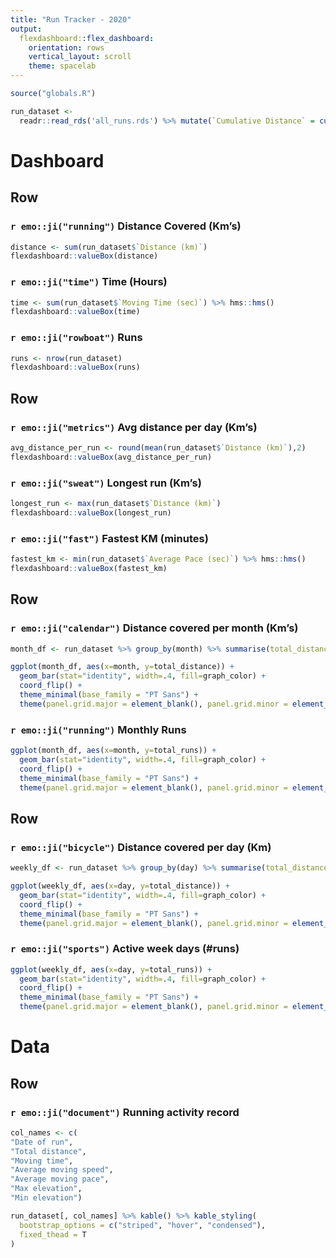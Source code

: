 ```yaml
---
title: "Run Tracker - 2020"
output: 
  flexdashboard::flex_dashboard:
    orientation: rows
    vertical_layout: scroll
    theme: spacelab
---
```

    
```r
source("globals.R")

run_dataset <-
  readr::read_rds('all_runs.rds') %>% mutate(`Cumulative Distance` = cumsum(`Distance (km)`),month = month(`Date of run`,label = TRUE, abbr = TRUE), day = wday(`Date of run`,label = TRUE, abbr = TRUE,week_start = 1))
```

Dashboard {data-orientation=rows, data-icon="fa-chart-bar"}
===================================== 
    
Row
-------------------------------------
    
### `r emo::ji("running")` Distance Covered (Km's)

```r
distance <- sum(run_dataset$`Distance (km)`)
flexdashboard::valueBox(distance)
```

### `r emo::ji("time")` Time (Hours)

```r
time <- sum(run_dataset$`Moving Time (sec)`) %>% hms::hms()
flexdashboard::valueBox(time)
```

### `r emo::ji("rowboat")` Runs

```r
runs <- nrow(run_dataset)
flexdashboard::valueBox(runs)
```

Row
-------------------------------------

### `r emo::ji("metrics")` Avg distance per day (Km's)

```r
avg_distance_per_run <- round(mean(run_dataset$`Distance (km)`),2)
flexdashboard::valueBox(avg_distance_per_run)
```

### `r emo::ji("sweat")` Longest run (Km's)

```r
longest_run <- max(run_dataset$`Distance (km)`)
flexdashboard::valueBox(longest_run)
```

### `r emo::ji("fast")` Fastest KM (minutes)

```r
fastest_km <- min(run_dataset$`Average Pace (sec)`) %>% hms::hms()
flexdashboard::valueBox(fastest_km)
```

Row
-------------------------------------

### `r emo::ji("calendar")` Distance covered per month (Km's)

```r
month_df <- run_dataset %>% group_by(month) %>% summarise(total_distance = sum(`Distance (km)`), total_runs = length(month))

ggplot(month_df, aes(x=month, y=total_distance)) + 
  geom_bar(stat="identity", width=.4, fill=graph_color) + 
  coord_flip() +
  theme_minimal(base_family = "PT Sans") +
  theme(panel.grid.major = element_blank(), panel.grid.minor = element_blank(),axis.title = element_blank(), axis.ticks.x = element_blank(), axis.text.x = element_blank()) + geom_text(aes(label=total_distance),position = position_stack(vjust = 0.9))
```

### `r emo::ji("running")` Monthly Runs

```r
ggplot(month_df, aes(x=month, y=total_runs)) + 
  geom_bar(stat="identity", width=.4, fill=graph_color) + 
  coord_flip() +
  theme_minimal(base_family = "PT Sans") +
  theme(panel.grid.major = element_blank(), panel.grid.minor = element_blank(),axis.title = element_blank(), axis.ticks.x = element_blank(), axis.text.x = element_blank()) + geom_text(aes(label=total_runs),position = position_stack(vjust = 0.9))
```

Row
-------------------------------------

### `r emo::ji("bicycle")` Distance covered per day (Km)

```r
weekly_df <- run_dataset %>% group_by(day) %>% summarise(total_distance = sum(`Distance (km)`), total_runs = length(day))

ggplot(weekly_df, aes(x=day, y=total_distance)) + 
  geom_bar(stat="identity", width=.4, fill=graph_color) + 
  coord_flip() +
  theme_minimal(base_family = "PT Sans") +
  theme(panel.grid.major = element_blank(), panel.grid.minor = element_blank(),axis.title = element_blank(), axis.ticks.x = element_blank(), axis.text.x = element_blank()) + geom_text(aes(label=total_distance),position = position_stack(vjust = 0.9))
```

### `r emo::ji("sports")` Active week days (#runs)

```r
ggplot(weekly_df, aes(x=day, y=total_runs)) + 
  geom_bar(stat="identity", width=.4, fill=graph_color) + 
  coord_flip() +
  theme_minimal(base_family = "PT Sans") +
  theme(panel.grid.major = element_blank(), panel.grid.minor = element_blank(),axis.title = element_blank(), axis.ticks.x = element_blank(), axis.text.x = element_blank()) + geom_text(aes(label=total_runs),position = position_stack(vjust = 0.9))
```

Data {data-orientation=rows, data-icon="fa-database"}
=====================================

Row
-------------------------------------

### `r emo::ji("document")` Running activity record

```r
col_names <- c(
"Date of run",
"Total distance",
"Moving time",
"Average moving speed",
"Average moving pace",
"Max elevation",
"Min elevation")

run_dataset[, col_names] %>% kable() %>% kable_styling(
  bootstrap_options = c("striped", "hover", "condensed"),
  fixed_thead = T
)


```

